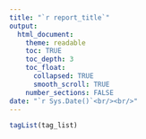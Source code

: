 ```yaml
---
title: "`r report_title`"
output: 
  html_document:
    theme: readable
    toc: TRUE
    toc_depth: 3
    toc_float:
      collapsed: TRUE
      smooth_scroll: TRUE
    number_sections: FALSE
date: "`r Sys.Date()`<br/><br/>"
---
```


```r
tagList(tag_list)
```
